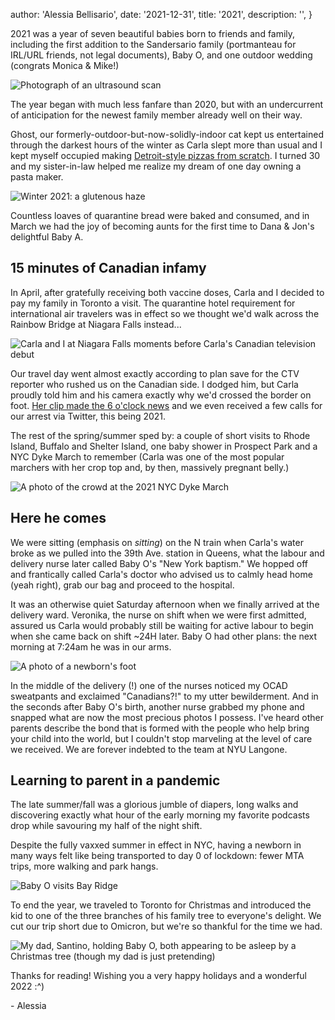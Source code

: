 
  author: 'Alessia Bellisario',
  date: '2021-12-31',
  title: '2021',
  description: '',
}


2021 was a year of seven beautiful babies born to friends and family, including the first addition to the Sandersario family (portmanteau for IRL/URL friends, not legal documents), Baby O, and one outdoor wedding (congrats Monica & Mike!)

<Image src={scan} alt="Photograph of an ultrasound scan" />

The year began with much less fanfare than 2020, but with an undercurrent of anticipation for the newest family member already well on their way.

Ghost, our formerly-outdoor-but-now-solidly-indoor cat kept us entertained through the darkest hours of the winter as Carla slept more than usual and I kept myself occupied making [Detroit-style pizzas from scratch](https://www.kingarthurbaking.com/recipes/king-arthurs-detroit-style-pizza-recipe). I turned 30 and my sister-in-law helped me realize my dream of one day owning a pasta maker.

<Image src={bread} alt="Winter 2021: a glutenous haze" />

Countless loaves of quarantine bread were baked and consumed, and in March we had the joy of becoming aunts for the first time to Dana & Jon's delightful Baby A.

## 15 minutes of Canadian infamy

In April, after gratefully receiving both vaccine doses, Carla and I decided to pay my family in Toronto a visit. The quarantine hotel requirement for international air travelers was in effect so we thought we'd walk across the Rainbow Bridge at Niagara Falls instead...

<Image
  src={niagara}
  alt="Carla and I at Niagara Falls moments before Carla's Canadian television debut"
/>

Our travel day went almost exactly according to plan save for the CTV reporter who rushed us on the Canadian side. I dodged him, but Carla proudly told him and his camera exactly why we'd crossed the border on foot. [Her clip made the 6 o'clock news](https://toronto.ctvnews.ca/ontarians-skipping-hotel-quarantine-program-by-walking-across-canada-u-s-border-1.5400275) and we even received a few calls for our arrest via Twitter, this being 2021.

The rest of the spring/summer sped by: a couple of short visits to Rhode Island, Buffalo and Shelter Island, one baby shower in Prospect Park and a NYC Dyke March to remember (Carla was one of the most popular marchers with her crop top and, by then, massively pregnant belly.)

<Image src={dykemarch} alt="A photo of the crowd at the 2021 NYC Dyke March" />

## Here he comes

We were sitting (emphasis on _sitting_) on the N train when Carla's water broke as we pulled into the 39th Ave. station in Queens, what the labour and delivery nurse later called Baby O's "New York baptism." We hopped off and frantically called Carla's doctor who advised us to calmly head home (yeah right), grab our bag and proceed to the hospital.

It was an otherwise quiet Saturday afternoon when we finally arrived at the delivery ward. Veronika, the nurse on shift when we were first admitted, assured us Carla would probably still be waiting for active labour to begin when she came back on shift ~24H later. Baby O had other plans: the next morning at 7:24am he was in our arms.

<Image src={babyo} alt="A photo of a newborn's foot" />

In the middle of the delivery (!) one of the nurses noticed my OCAD sweatpants and exclaimed "Canadians?!" to my utter bewilderment. And in the seconds after Baby O's birth, another nurse grabbed my phone and snapped what are now the most precious photos I possess. I've heard other parents describe the bond that is formed with the people who help bring your child into the world, but I couldn't stop marveling at the level of care we received. We are forever indebted to the team at NYU Langone.

## Learning to parent in a pandemic

The late summer/fall was a glorious jumble of diapers, long walks and discovering exactly what hour of the early morning my favorite podcasts drop while savouring my half of the night shift.

Despite the fully vaxxed summer in effect in NYC, having a newborn in many ways felt like being transported to day 0 of lockdown: fewer MTA trips, more walking and park hangs.

<Image src={stroller} alt="Baby O visits Bay Ridge" />

To end the year, we traveled to Toronto for Christmas and introduced the kid to one of the three branches of his family tree to everyone's delight. We cut our trip short due to Omicron, but we're so thankful for the time we had.

<Image
  src={christmas}
  alt="My dad, Santino, holding Baby O, both appearing to be asleep by a Christmas tree (though my dad is just pretending)"
/>

Thanks for reading! Wishing you a very happy holidays and a wonderful 2022 :^)

\- Alessia
